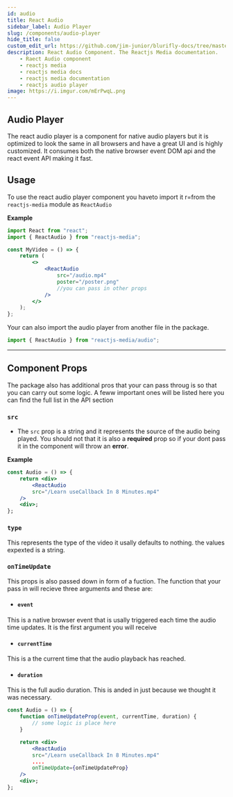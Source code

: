 ```yaml
---
id: audio
title: React Audio
sidebar_label: Audio Player
slug: /components/audio-player
hide_title: false
custom_edit_url: https://github.com/jim-junior/blurifly-docs/tree/master/reactjs-media/audio.mdx
description: React Audio Component. The Reactjs Media documentation.
    - Raect Audio component
    - reactjs media
    - reactjs media docs
    - reactjs media documentation
    - reactjs audio player
image: https://i.imgur.com/mErPwqL.png
---
```


## Audio Player

The react audio player is a component for native audio players but it is optimized to look the same in all browsers and have a great UI and is highly customized.
It consumes both the native browser event DOM api and the react event API making it fast.

## Usage

To use the react audio player component you haveto import it r=from the `reactjs-media` module as `ReactAudio`

**Example**

```jsx
import React from "react";
import { ReactAudio } from "reactjs-media";

const MyVideo = () => {
	return (
		<>
			<ReactAudio
				src="/audio.mp4"
				poster="/poster.png"
				//you can pass in other props
			/>
		</>
	);
};
```

Your can also import the audio player from another file in the package.

```jsx
import { ReactAudio } from "reactjs-media/audio";
```

---

## Component Props

The package also has additional pros that your can pass throug is so that you can carry out some logic. A feww important ones will be listed here you can find the full list in the API section

### `src`

-   The `src` prop is a string and it represents the source of the audio being played. You should not that it is also a **required** prop so if your dont pass it in the component will throw an **error**.

**Example**

```jsx {4}
const Audio = () => {
	return <div>
        <ReactAudio
        src="/Learn useCallback In 8 Minutes.mp4"
    />
    <div>;
};
```

### `type`

This represents the type of the video it usally defaults to nothing. the values expexted is a string.

### `onTimeUpdate`

This props is also passed down in form of a fuction. The function that your pass in will recieve three arguments and these are:

-   #### `event`

This is a native browser event that is usally triggered each time the audio time updates. It is the first argument you will receive

-   #### `currentTime`

This is a the current time that the audio playback has reached.

-   #### `duration`

This is the full audio duration. This is anded in just because we thought it was necessary.

```jsx {10}
const Audio = () => {
    function onTimeUpdateProp(event, currentTime, duration) {
        // some logic is place here
    }

	return <div>
        <ReactAudio
        src="/Learn useCallback In 8 Minutes.mp4"
        ....
        onTimeUpdate={onTimeUpdateProp}
    />
    <div>;
};
```

